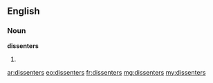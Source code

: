 ==English==

===Noun===
'''dissenters'''

# {{plural of|dissenter}}

[[ar:dissenters]]
[[eo:dissenters]]
[[fr:dissenters]]
[[mg:dissenters]]
[[my:dissenters]]